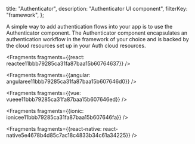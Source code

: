   title: "Authenticator",
  description: "Authenticator UI component",
  filterKey: "framework",
};



A simple way to add authentication flows into your app is to use the Authenticator component. The Authenticator component encapsulates an authentication workflow in the framework of your choice and is backed by the cloud resources set up in your Auth cloud resources.




<Fragments fragments={{react: reactee11bbb79285ca31fa87baa15b60764637}} />



<Fragments fragments={{angular: angularee11bbb79285ca31fa87baa15b607646d0}} />



<Fragments fragments={{vue: vueee11bbb79285ca31fa87baa15b607646ed}} />



<Fragments fragments={{ionic: ionicee11bbb79285ca31fa87baa15b607646fa}} />



<Fragments fragments={{react-native: react-native5e4678b4d85c7ac18c4833b34c61a34225}} />
